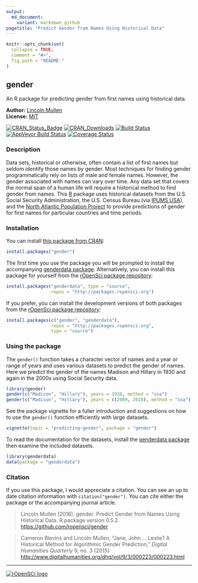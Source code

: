 ```yaml
---
output:
  md_document:
    variant: markdown_github
pagetitle: "Predict Gender from Names Using Historical Data"
---
```


<!-- README.md is generated from README.Rmd. Please edit that file -->

```r
knitr::opts_chunk$set(
  collapse = TRUE,
  comment = "#>",
  fig.path = "README-"
)
```

## gender 

An R package for predicting gender from first names using historical data.

**Author:** [Lincoln Mullen](http://lincolnmullen.com)<br>
**License:** [MIT](http://opensource.org/licenses/MIT)<br>

[![CRAN_Status_Badge](http://www.r-pkg.org/badges/version/gender)](https://CRAN.R-project.org/package=gender)
[![CRAN_Downloads](http://cranlogs.r-pkg.org/badges/grand-total/gender)](https://CRAN.R-project.org/package=gender)
[![Build Status](https://travis-ci.org/ropensci/gender.svg?branch=master)](https://travis-ci.org/ropensci/gender) 
[![AppVeyor Build Status](https://ci.appveyor.com/api/projects/status/github/ropensci/gender?branch=master&svg=true)](https://ci.appveyor.com/project/ropensci/gender)
[![Coverage Status](https://img.shields.io/codecov/c/github/ropensci/gender/master.svg)](https://codecov.io/github/ropensci/gender?branch=master)

### Description

Data sets, historical or otherwise, often contain a list of first names but seldom identify those names by gender. Most techniques for finding gender programmatically rely on lists of male and female names. However, the gender associated with names can vary over time. Any data set that covers the normal span of a human life will require a historical method to find gender from names. This [R](https://www.r-project.org/) package uses historical datasets from the U.S. Social Security Administration, the U.S. Census Bureau (via [IPUMS USA](https://usa.ipums.org/usa/)), and the [North Atlantic Population Project](https://www.nappdata.org/napp/) to provide predictions of gender for first names for particular countries and time periods.

### Installation

You can install [this package from CRAN](https://cran.r-project.org/package=gender):

```r
install.packages("gender")
```

The first time you use the package you will be prompted to install the accompanying [genderdata package](https://github.com/ropensci/genderdata). Alternatively, you can install this package for yourself from the [rOpenSci package repository](http://packages.ropensci.org/):

```r
install.packages("genderdata", type = "source",
                 repos = "http://packages.ropensci.org")
```

If you prefer, you can install the development versions of both packages from the [rOpenSci package repository](http://packages.ropensci.org/):

```r
install.packages(c("gender", "genderdata"),
                 repos = "http://packages.ropensci.org",
                 type = "source")
```

### Using the package

The `gender()` function takes a character vector of names and a year or range of years and uses various datasets to predict the gender of names. Here we predict the gender of the names Madison and Hillary in 1930 and again in the 2000s using Social Security data.

```r
library(gender)
gender(c("Madison", "Hillary"), years = 1930, method = "ssa")
gender(c("Madison", "Hillary"), years = c(2000, 2010), method = "ssa")
```

See the package vignette for a fuller introduction and suggestions on how to use the `gender()` function efficiently with large datasets.

```r
vignette(topic = "predicting-gender", package = "gender")
```

To read the documentation for the datasets, install the [genderdata package](https://github.com/ropensci/genderdata) then examine the included datasets.

```r
library(genderdata)
data(package = "genderdata")
```

### Citation

If you use this package, I would appreciate a citation. You can see an up to date citation information with `citation("gender")`. You can cite either the package or the accompanying journal article.

> Lincoln Mullen (2016). gender: Predict Gender from Names Using Historical
  Data. R package version 0.5.2. <https://github.com/ropensci/gender>

> Cameron Blevins and Lincoln Mullen, "Jane, John ... Leslie? A Historical
Method for Algorithmic Gender Prediction," _Digital Humanities Quarterly_ 9, no.
3 (2015): <http://www.digitalhumanities.org/dhq/vol/9/3/000223/000223.html>

------------------------------------------------------------------------

[![rOpenSCi logo](http://ropensci.org/public_images/github_footer.png)](http://ropensci.org)
